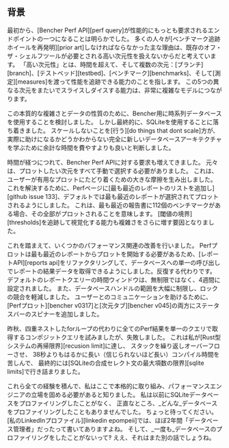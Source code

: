 ## 背景

最初から、[Bencher Perf API][perf query]が性能的にもっとも要求されるエンドポイントの一つになることは明らかでした。
多くの人々が[ベンチマーク追跡ホイールを再発明][prior art]しなければならなかった主な理由は、既存のオフ・ザ・シェルフツールが必要とされる高い次元性を扱えないからだと考えています。
「高い次元性」とは、時間を超えて、そして複数の次元：[ブランチ][branch]、[テストベッド][testbed]、[ベンチマーク][benchmarks]、そして[測定][measures]を渡って性能を追跡できる能力のことを指します。
この5つの異なる次元をまたいでスライスしダイスする能力は、非常に複雑なモデルにつながります。

この本質的な複雑さとデータの性質のために、Bencher用に時系列データベースを使用することを検討しました。
しかし最終的に、SQLiteを使用することに落ち着きました。
スケールしないことを[行う][do things that dont scale]方が、実際に助けになるかどうかわからない完全に新しいデータベースアーキテクチャを学ぶために余計な時間を費やすよりも良いと判断しました。

時間が経つにつれて、Bencher Perf APIに対する要求も増えてきました。
元々は、プロットしたい次元をすべて手動で選択する必要がありました。
これは、ユーザーが有用なプロットにたどり着くための大きな摩擦を生み出しました。
これを解決するために、Perfページに[最も最近のレポートのリストを追加し][github issue 133]、デフォルトでは最も最近のレポートが選択されてプロットされるようにしました。
これは、最も最近の報告書に112個のベンチマークがある場合、その全部がプロットされることを意味します。
[閾値の境界][thresholds]を追跡して視覚化する能力も複雑さをさらに増す要因となりました。

これを踏まえて、いくつかのパフォーマンス関連の改善を行いました。
Perfプロットは最も最近のレポートからプロットを開始する必要があるため、[レポートAPI][reports api]をリファクタリングして、データベースへの単一の呼び出しでレポートの結果データを取得できるようにしました。反復する代わりです。
デフォルトのレポートクエリーの時間ウィンドウは、無制限ではなく、4週間に設定されました。
また、データベースハンドルの範囲を大幅に制限し、ロックの競合を軽減しました。
ユーザーとのコミュニケーションを助けるために、[Perfプロット][bencher v0317]と[次元タブ][bencher v045]の両方にステータスバーのスピナーを追加しました。

昨秋、四重ネストしたforループの代わりに全てのPerf結果を単一のクエリで取得するコンポジットクエリを試みましたが、失敗しました。
これは私が[Rust型システムの再帰限界][recusion limit]に達し、
スタックを繰り返しオーバーフローさせ、
38秒よりもはるかに長い（信じられないほど長い）コンパイル時間を苦しんで、
最終的には[SQLiteの合成セレクト文の最大項数の限界][sqlite limits]で行き詰まりました。

これら全ての経験を積んで、私はここで本格的に取り組み、パフォーマンスエンジニアの立場を固める必要があると知りました。
私は以前にSQLiteデータベースをプロファイリングしたことがなく、
正直なところ、_どんな_データベースをプロファイリングしたこともありませんでした。
ちょっと待ってください。[私のLinkedInプロファイル][linkedin epompeii]では、ほぼ2年間「データベース管理者」だったって書いてありますよね。
そして、_一度も_データベースのプロファイリングをしたことがないって‽
ええ、それはまた別の話でしょうね。